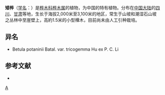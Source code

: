 {{Speciesbox 
| genus = Betula
| species = potaninii
| status = NE
| status_system = IUCN3.1
| authority = Batal.
| subdivision_ranks =[[变种|变种]]
| subdivision =
* 矮桦 ''B. p.'' var. ''potaninii''
* [[峨眉矮桦|峨眉矮桦]] ''B. p.'' var. ''tricogemma''
}}

'''矮桦'''（[[学名|学名]]：{{lang|la|''Betula potaninii''}}）是[[桦木科|桦木科]][[桦木属|桦木属]]的植物，为中国的特有植物。分布在[[中国大陆|中国大陆]]的[[四川|四川]]、[[甘肃|甘肃]]等地，生长于海拔2,000米至3,100米的地区，常生于山坡和潮湿石山坡之丛林中至崖壁上，高約1.5米的小型樺木，目前尚未由人工引种栽培。

== 异名 ==
* Betula potaninii Batal. var. tricogemma Hu ex P. C. Li

== 参考文献 ==
<div class="references-small">
* {{cite web| url =http://www.bioinfo.cn/db05/KmzwSpecies.php?action=view&id=2221| title =矮桦（原变种）| work =《中国高等植物数据库全库》| publisher =中国科学院微生物研究所| author =昆明植物研究所| accessdate =2009-02-23| deadurl =yes| archiveurl =https://web.archive.org/web/20160305020038/http://www.bioinfo.cn/db05/KmzwSpecies.php?action=view&id=2221| archivedate =2016-03-05}}
</div>
{{Taxonbar|from=Q4085298}}

[[Category:桦木属|A]]


{{植物小作品}}